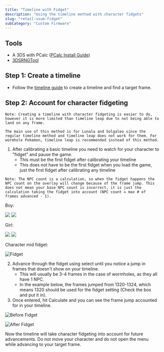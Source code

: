 ```yaml
---
title: "Timeline with Fidget"
description: "Using the timeline method with character fidgets"
slug: "retail-usum-fidget"
subCategory: "Custom Firmware"
---
```


## Tools

- A 3DS with PCalc ([PCalc Install Guide](https://www.pokemonrng.com/misc-3ds-installing-pcalc))
- [3DSRNGTool](https://github.com/wwwwwwzx/3DSRNGTool/releases)

## Step 1: Create a timeline

- Follow the [timeline guide](https://www.pokemonrng.com/retail-usum-timeline) to create a timeline and find a target frame.

## Step 2: Account for character fidgeting

```
Note: Creating a timeline with character fidgeting is easier to do, however it is more limited than timeline leap due to not being able to land on any frame.

The main use of this method is for Lunala and Solgaleo since the regular timeline method and timeline leap does not work for them. For wormhole Pokemon, timeline leap is recommended instead of this method.
```

1. After calibrating a basic timeline you need to watch for your character to "fidget" and pause the game.
   - This must be the first fidget after calibrating your timeline
   - This does not have to be the first fidget when you load the game, just the first fidget after calibrating any timeline

```
Note: The NPC count is a calculation, so when the fidget happens the NPC count on the overlay will change because of the frame jump. This does not mean your base NPC count is incorrect, it is just the calculation taking the fidget into account (NPC count = max # of frames advanced - 1).
```

Boy:

![](https://camo.githubusercontent.com/6319d400d9f87d6dceda41b36caad2bc2a03d905/68747470733a2f2f692e696d6775722e636f6d2f6d41794a3149372e676966) ![](https://camo.githubusercontent.com/dfd85f146d791e87030b5c402100fb64ea711837/68747470733a2f2f692e696d6775722e636f6d2f62587a704d42702e676966)

Girl:

![](https://camo.githubusercontent.com/783ad84d0ba843a82f8ceae7224f88d12278a35c/68747470733a2f2f692e696d6775722e636f6d2f637735787770432e676966) ![](https://camo.githubusercontent.com/4d46716f6dbda58e43acbb7a4837644e6b99bfd9/68747470733a2f2f692e696d6775722e636f6d2f4e6c78337278452e676966)

Character mid fidget:

![Fidget](/images/UltraSun-UltraMoon/Fidget-Timeline/Fidget.png)

2. Advance through the fidget using select until you notice a jump in frames that doesn't show on your timeline.
   - This will usually be 3-4 frames in the case of wormholes, as they all have 1 NPC.
   - In the example below, the frames jumped from 1320-1324, which means 1320 should be used for the fidget setting (Check the box and put it in).
3. Once entered, hit Calculate and you can see the frame jump accounted for in your timeline.

![Before Fidget](/images/UltraSun-UltraMoon/Fidget-Timeline/Before.jpg)

![After Fidget](/images/UltraSun-UltraMoon/Fidget-Timeline/After.jpg)

Now the timeline will take character fidgeting into account for future advancements. Do not move your character and do not open the menu while advancing to your target frame.
